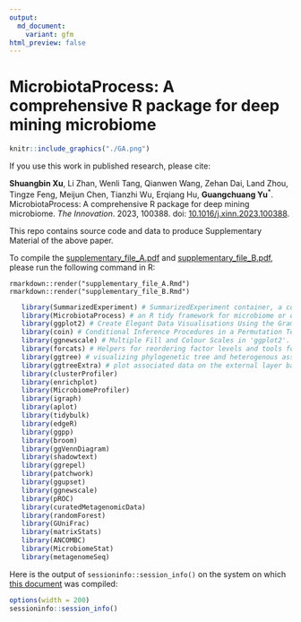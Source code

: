```yaml
---
output:
  md_document:
    variant: gfm
html_preview: false
---
```


<!-- README.md is generated from README.Rmd. Please edit that file -->

# MicrobiotaProcess: A comprehensive R package for deep mining microbiome

```r
knitr::include_graphics("./GA.png")
```

If you use this work in published research, please cite:

__Shuangbin Xu__, Li Zhan, Wenli Tang, Qianwen Wang, Zehan Dai, Land Zhou, Tingze Feng, Meijun Chen, Tianzhi Wu, Erqiang Hu, __Guangchuang Yu__<sup>\*</sup>. MicrobiotaProcess: A comprehensive R
package for deep mining microbiome. *The Innovation*. 2023, 100388. doi: [10.1016/j.xinn.2023.100388](https://www.sciencedirect.com/science/article/pii/S2666675823000164).

This repo contains source code and data to produce Supplementary Material of the above paper.

To compile the [supplementary_file_A.pdf](https://github.com/YuLab-SMU/MP_supplementary_file/blob/main/supplemental_file_A.pdf) and [supplementary_file_B.pdf](https://github.com/YuLab-SMU/MP_supplementary_file/blob/main/supplemental_file_B.pdf), please run the following command in R:

```
rmarkdown::render("supplementary_file_A.Rmd")
rmarkdown::render("supplementary_file_B.Rmd")
```

```r
   library(SummarizedExperiment) # SummarizedExperiment container, a container contains one or more assays.
   library(MicrobiotaProcess) # an R tidy framework for microbiome or other related ecology data analysis.
   library(ggplot2) # Create Elegant Data Visualisations Using the Grammar of Graphics.
   library(coin) # Conditional Inference Procedures in a Permutation Test Framework.
   library(ggnewscale) # Multiple Fill and Colour Scales in 'ggplot2'.
   library(forcats) # Helpers for reordering factor levels and tools for modifying factor levels.
   library(ggtree) # visualizing phylogenetic tree and heterogenous associated data based on grammar of graphics.
   library(ggtreeExtra) # plot associated data on the external layer based on grammar of graphics.
   library(clusterProfiler)
   library(enrichplot)
   library(MicrobiomeProfiler)
   library(igraph)
   library(aplot)
   library(tidybulk)
   library(edgeR)
   library(ggpp)
   library(broom)
   library(ggVennDiagram)
   library(shadowtext)
   library(ggrepel)
   library(patchwork)
   library(ggupset)
   library(ggnewscale)
   library(pROC)
   library(curatedMetagenomicData)
   library(randomForest)
   library(GUniFrac)
   library(matrixStats)
   library(ANCOMBC)
   library(MicrobiomeStat)
   library(metagenomeSeq)
```

Here is the output of `sessioninfo::session_info()` on the system on which [this document](https://github.com/YuLab-SMU/MP_supplementary_file/blob/main/supplemental_file_A.pdf) was compiled:

```r
options(width = 200)
sessioninfo::session_info()
```

